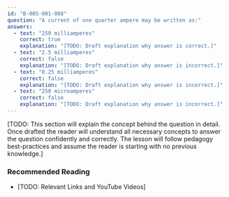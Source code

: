 ```yaml
---
id: "B-005-001-008"
question: "A current of one quarter ampere may be written as:"
answers:
  - text: "250 milliamperes"
    correct: true
    explanation: "[TODO: Draft explanation why answer is correct.]"
  - text: "2.5 milliamperes"
    correct: false
    explanation: "[TODO: Draft explanation why answer is incorrect.]"
  - text: "0.25 milliamperes"
    correct: false
    explanation: "[TODO: Draft explanation why answer is incorrect.]"
  - text: "250 microamperes"
    correct: false
    explanation: "[TODO: Draft explanation why answer is incorrect.]"
---
```


[TODO: This section will explain the concept behind the question in detail. Once drafted the reader will understand all necessary concepts to answer the question confidently and correctly. The lesson will follow pedagogy best-practices and assume the reader is starting with no previous knowledge.]

### Recommended Reading

- [TODO: Relevant Links and YouTube Videos]
